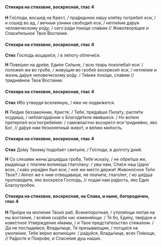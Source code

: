#### Стихира на стиховне, воскресная, глас 4

**Н** Го́споди, восше́д на Крест, / пра́деднюю на́шу кля́тву потреби́л еси́, / и соше́д во ад, / ве́чныя у́зники свободи́л еси́, / нетле́ние да́руя челове́ческому ро́ду, / сего́ ра́ди пою́ще сла́вим // Животворя́щее и Спаси́тельное Твое́ Воста́ние.

#### Стихира на стиховне, воскресная, глас 4

**Стих** Госпо́дь воцари́ся, / в ле́поту облече́ся.

**Н** Пове́шен на дре́ве, Еди́не Си́льне, / всю тварь поколеба́л еси́: / положе́н же во гро́бе, / живу́щия во гробе́х воскреси́л еси́, / нетле́ние и жизнь да́руя челове́ческому ро́ду. / Те́мже пою́ще, сла́вим // тридне́вное Твое́ Воста́ние.

#### Стихира на стиховне, воскресная, глас 4

**Стих** И́бо утверди́ вселе́нную, / я́же не подви́жется.

**Н** Лю́дие беззако́ннии, Христе́, / Тебе́, преда́вше Пила́ту, распя́ти осуди́ша, / неблагода́рнии о Благоде́теле яви́вшеся. / Но во́лею претерпе́л еси́ погребе́ние: / самовла́стно воскре́сл еси́ тридне́вно, я́ко Бог, // да́руя нам безконе́чный живо́т, и ве́лию ми́лость.

#### Стихира на стиховне, воскресная, глас 4

**Стих** До́му Твоему́ подоба́ет святы́ня, / Го́споди, в долготу́ дний.

**Н** Со слеза́ми жены́ доше́дша гро́ба, Тебе́ иска́ху, / не обре́тша же, рыда́юща с пла́чем вопию́ща глаго́лаху: / увы́ нам, Спа́се наш Царю́ всех, / ка́ко укра́ден был еси́; / ко́е же ме́сто держи́т Живоно́сное Те́ло Твое́? / А́нгел же к ним отвещава́ше, не пла́чите, глаго́лет, / но ше́дша пропове́дите, я́ко воскре́се Госпо́дь, // подая́ нам ра́дость, я́ко Еди́н Благоутро́бен.

#### Стихира на стиховне, воскресная, на Слава, и ныне, богородичен, глас 4

**Н** При́зри на моле́ния Твои́х раб, Всенепоро́чная, / утоля́ющи лю́тая на ны воста́ния, / вся́кия ско́рби нас изменя́ющи. / Тя бо, Еди́ну, тве́рдое и изве́стное Утвержде́ние и́мамы, / и Твое́ предста́тельство стяжа́хом. / Да не постыди́мся, Влады́чице, Тя призыва́ющии, / потщи́ся на умоле́ние, Тебе́ ве́рно вопию́щих: / ра́дуйся, Влады́чице, всех По́моще, // Ра́досте и Покро́ве, и Спасе́ние душ на́ших.
